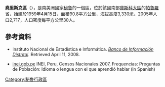 '''堯里斯克區'''（{{lang-es|Distrito de Yaurisque}}），是南美洲國家[[秘魯|秘魯]]的一個區，位於該國南部[[庫斯科大區|庫斯科大區]]的[[帕魯羅省|帕魯羅省]]，始建於1959年4月15日，面積90.8平方公里，海拔高度3,330米，2005年人口2,717，人口密度每平方公里30人。

==參考資料==
*{{es icon}} Instituto Nacional de Estadística e Informática. ''[https://web.archive.org/web/20080410165254/http://desa.inei.gob.pe/mapas/bid/ Banco de Información Distrital]''. Retrieved April 11, 2008.
*[https://web.archive.org/web/20130127005551/http://iinei.inei.gob.pe/iinei/RedatamCpv2007.asp?id=ResultadosCensales%3Fori%3DC inei.gob.pe] INEI, Peru, Censos Nacionales 2007, Frequencias: Preguntas de Población: Idioma o lengua con el que aprendió hablar (in Spanish)

{{Peru-geo-stub}}
[[Category:秘魯行政區|Category:秘魯行政區]]